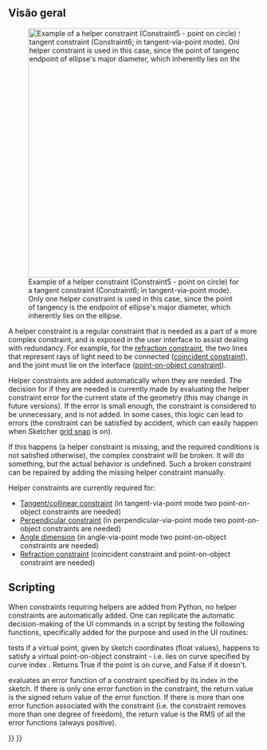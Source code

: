 <languages/>

<span id="Overview"></span>
==Visão geral==

[[Image:Sketcher_helper_constraint_example1.png|thumb|500px|Example of a helper constraint (Constraint5 - point on circle) for a tangent constraint (Constraint6; in tangent-via-point mode). Only one helper constraint is used in this case, since the point of tangency is the endpoint of ellipse's major diameter, which inherently lies on the ellipse.]]

A helper constraint is a regular constraint that is needed as a part of a more complex constraint, and is exposed in the user interface to assist dealing with redundancy. For example, for the [[Sketcher ConstrainSnellsLaw|refraction constraint]], the two lines that represent rays of light need to be connected ([[Sketcher ConstrainCoincident|coincident constraint]]), and the joint must lie on the interface ([[Sketcher_ConstrainPointOnObject|point-on-object constraint]]). 

Helper constraints are added automatically when they are needed. The decision for if they are needed is currently made by evaluating the helper constraint error for the current state of the geometry (this may change in future versions). If the error is small enough, the constraint is considered to be unnecessary, and is not added. In some cases, this logic can lead to errors (the constraint can be satisfied by accident, which can easily happen when Sketcher [[Sketcher_Grid|grid snap]] is on). 

If this happens (a helper constraint is missing, and the required conditions is not satisfied otherwise), the complex constraint will be broken. It will do something, but the actual behavior is undefined. Such a broken constraint can be repaired by adding the missing helper constraint manually.

Helper constraints are currently required for:
* [[Sketcher_ConstrainTangent|Tangent/collinear constraint]] (in tangent-via-point mode two point-on-object constraints are needed)
* [[Sketcher_ConstrainPerpendicular|Perpendicular constraint]] (in perpendicular-via-point mode two point-on-object constraints are needed)
* [[Sketcher_ConstrainAngle|Angle dimension]] (in angle-via-point mode two point-on-object constraints are needed)
* [[Sketcher_ConstrainSnellsLaw|Refraction constraint]] (coincident constraint and point-on-object constraint are needed)

==Scripting==

When constraints requiring helpers are added from Python, no helper constraints are automatically added. One can replicate the automatic decision-making of the UI commands in a script by testing the following functions, specifically added for the purpose and used in the UI routines:

{{Code|code=
Sketch.isPointOnCurve(icurve,x,y)
}}

{{Incode|isPointOnCurve}} tests if a virtual point, given by sketch coordinates {{Incode|x,y}} (float values), happens to satisfy a virtual point-on-object constraint - i.e. lies on curve specified by curve index {{Incode|icurve}}. Returns True if the point is on curve, and False if it doesn't.

{{Code|code=
Sketch.calculateConstraintError(iconstr)
}}

{{Incode|calculateConstraintError}} evaluates an error function of a constraint specified by its index {{Incode|iconstr}} in the sketch. If there is only one error function in the constraint, the return value is the signed return value of the error function. If there is more than one error function associated with the constraint (i.e. the constraint removes more than one degree of freedom), the return value is the RMS of all the error functions (always positive).


{{Sketcher_Tools_navi{{#translation:}}}}
{{Userdocnavi{{#translation:}}}}